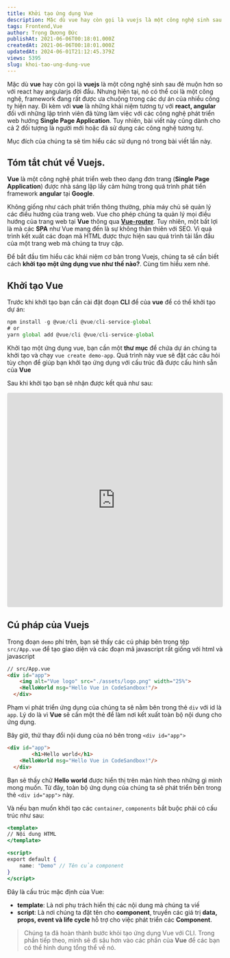 ```yaml
---
title: Khởi tạo ứng dụng Vue
description: Mặc dù vue hay còn gọi là vuejs là một công nghệ sinh sau đẻ muộn hơn so với react hay angularjs đời đầu. Nhưng hiện tại, nó có thể coi là một công nghệ, framework đang rất được ưa chuộng trong các dự án của nhiều công ty hiện nay.
tags: Frontend,Vue
author: Trọng Dương Đức
publishAt: 2021-06-06T00:18:01.000Z
createdAt: 2021-06-06T00:18:01.000Z
updatedAt: 2024-06-01T21:12:45.379Z
views: 5395
slug: khoi-tao-ung-dung-vue
---
```


Mặc dù **vue** hay còn gọi là **vuejs** là một công nghệ sinh sau đẻ muộn hơn so với react hay angularjs đời đầu. Nhưng hiện tại, nó có thể coi là một công nghệ, framework đang rất được ưa chuộng trong các dự án của nhiều công ty hiện nay. Đi kèm với **vue** là những khái niệm tương tự với **react, angular** đối với những lập trình viên đã từng làm việc với các công nghệ phát triển web hướng **Single Page Application**. Tuy nhiên, bài viết này cũng dành cho cả 2 đối tượng là người mới hoặc đã sử dụng các công nghệ tương tự.

Mục đích của chúng ta sẽ tìm hiểu các sử dụng nó trong bài viết lần này.

## Tóm tắt chút về Vuejs.
**Vue** là một công nghệ phát triển web theo dạng đơn trang (**Single Page Application**) được nhà sáng lập lấy cảm hứng trong quá trình phát tiển framework **angular** tại **Google**. 

Không giống như cách phát triển thông thường, phía máy chủ sẽ quản lý các điều hướng của trang web. Vue cho phép chúng ta quản lý mọi điều hướng của trang web tại **Vue** thông qua [**Vue-router**](https://router.vuejs.org/). Tuy nhiên, một bất lợi là mà các **SPA** như Vue mang đến là sự không thân thiên với SEO. Vì quá trình kết xuất các đoạn mã HTML được thực hiện sau quá trình tải lần đầu của một trang web mà chúng ta truy cập.

Để bắt đầu tìm hiểu các khái niệm cơ bản trong Vuejs, chúng ta sẽ cần biết cách **khởi tạo một ứng dụng vue như thế nào?**. Cùng tìm hiểu xem nhé.

## Khởi tạo Vue
Trước khi khởi tạo bạn cần cài đặt đoạn **CLI** để của **vue** để có thể khởi tạo dự án:

```js
npm install -g @vue/cli @vue/cli-service-global
# or
yarn global add @vue/cli @vue/cli-service-global
```

Khởi tạo một ứng dụng vue, bạn cần một **thư mục** để chứa dự án chúng ta khởi tạo và chạy `vue create demo-app`. Quá trình này vue sẽ đặt các câu hỏi tùy chọn để giúp bạn khởi tạo ứng dụng với cấu trúc đã được cấu hinh sẵn của **Vue**

Sau khi khởi tạo bạn sẽ nhận được kết quả như sau:

<iframe src="https://codesandbox.io/embed/funny-moon-zy2bf?autoresize=1&fontsize=14&hidenavigation=1&theme=dark"
     style="width:100%; height:500px; border:0; border-radius: 4px; overflow:hidden;"
     title="Init App"
     allow="accelerometer; ambient-light-sensor; camera; encrypted-media; geolocation; gyroscope; hid; microphone; midi; payment; usb; vr; xr-spatial-tracking"
     sandbox="allow-forms allow-modals allow-popups allow-presentation allow-same-origin allow-scripts"
   ></iframe>

## Cú pháp của Vuejs

Trong đoạn `demo` phí trên, bạn sẽ thấy các cú pháp bên trong tệp `src/App.vue` để tạo giao diện và các đoạn mã javascript rất giống với html và javascript

```html
// src/App.vue
<div id="app">
    <img alt="Vue logo" src="./assets/logo.png" width="25%">
    <HelloWorld msg="Hello Vue in CodeSandbox!"/>
  </div>
```

Phạm vi phát triển ứng dụng của chúng ta sẽ nằm bên trong thẻ `div` với id là `app`. Lý do là vì **Vue** sẽ cần một thẻ để làm nơi kết xuất toàn bộ nội dung cho ứng dụng.

Bây giờ, thử thay đổi nội dung của nó bên trong `<div id="app">`

```html
<div id="app">
		<h1>Hello world</h1>
    <HelloWorld msg="Hello Vue in CodeSandbox!"/>
  </div>
```

Bạn sẽ thấy chữ **Hello world** được hiển thị trên màn hình theo những gì mình mong muốn. Từ đây, toàn bộ ứng dụng của chúng ta sẽ phát triển bên trong thẻ `<div id="app">` này.

Và nếu bạn muốn khởi tạo các `container`, `components` bắt buộc phải có cấu trúc như sau:
```jsx
<template>
// Nội dung HTML
</template>

<script>
export default {
	name: "Demo" // Tên của component
}
</script>
```

Đây là cấu trúc mặc định của Vue:
- **template**: Là nơi phụ trách hiển thị các nội dung mà chúng ta viế
- **script**: Là nơi chúng ta đặt tên cho **component**, truyền các giá trị **data, props, event và life cycle** hỗ trợ cho việc phát triển các **Component**.

> Chúng ta đã hoàn thành bước khỏi tạo ứng dụng Vue với CLI. Trong phần tiếp theo, mình sẽ đi sâu hơn vào các phần của **Vue** để các bạn có thể hình dung tổng thể về nó.
      